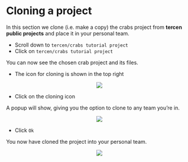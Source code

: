 # Cloning a project

In this section we clone (i.e. make a copy) the crabs project from __tercen public projects__ and place it in your personal team.

* Scroll down to `tercen/crabs tutorial project`
* Click on `tercen/crabs tutorial project`

You can now see the chosen crab project and its files.

* The icon for cloning is shown in the top right

<center><img src="images/clone_project.png"></center>

* Click on the cloning icon

A popup will show, giving you the option to clone to any team you're in.

<center><img src="images/select_personal_team.png"></center>

* Click `Ok`

You now have cloned the project into your personal team.

<center><img src="images/view_cloned_crabs_project.png"></center>